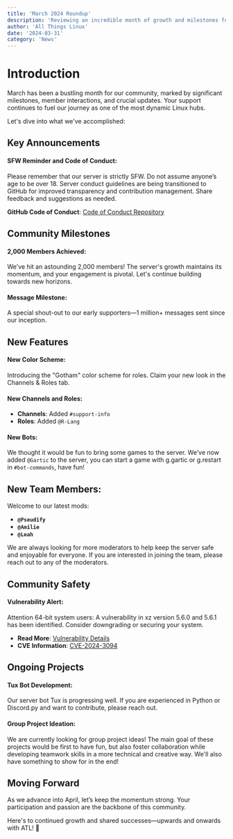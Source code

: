 ```yaml
---
title: 'March 2024 Roundup'
description: 'Reviewing an incredible month of growth and milestones for March 2024. Discover new roles, projects, and community safety updates!'
author: 'All Things Linux'
date: '2024-03-31'
category: 'News'
---
```



# Introduction

March has been a bustling month for our community, marked by significant milestones, member interactions, and crucial updates. Your support continues to fuel our journey as one of the most dynamic Linux hubs.

Let's dive into what we've accomplished:

## Key Announcements

#### SFW Reminder and Code of Conduct:

Please remember that our server is strictly SFW. Do not assume anyone’s age to be over 18. Server conduct guidelines are being transitioned to GitHub for improved transparency and contribution management. Share feedback and suggestions as needed.

**GitHub Code of Conduct**: [Code of Conduct Repository](https://github.com/allthingslinux/code-of-conduct)

## Community Milestones

#### 2,000 Members Achieved:

We've hit an astounding 2,000 members! The server's growth maintains its momentum, and your engagement is pivotal. Let's continue building towards new horizons.

#### Message Milestone:

A special shout-out to our early supporters—1 million+ messages sent since our inception.

## New Features

#### New Color Scheme:

Introducing the "Gotham" color scheme for roles. Claim your new look in the Channels & Roles tab.

#### New Channels and Roles:

- **Channels**: Added `#support-info`
- **Roles**: Added `@R-Lang`

#### New Bots:

We thought it would be fun to bring some games to the server. We’ve now added `@Gartic` to the server, you can start a game with g.gartic or g.restart in `#bot-commands`, have fun!

## New Team Members:

Welcome to our latest mods:

- **`@Pseudify`**
- **`@Amilie`**
- **`@Leah`**

<Alert type="note">
  We are always looking for more moderators to help keep the server safe and
  enjoyable for everyone. If you are interested in joining the team, please
  reach out to any of the moderators.
</Alert>

## Community Safety

#### Vulnerability Alert:

Attention 64-bit system users: A vulnerability in xz version 5.6.0 and 5.6.1 has been identified. Consider downgrading or securing your system.

- **Read More**: [Vulnerability Details](https://xeiaso.net/notes/2024/xz-vuln)
- **CVE Information**: [CVE-2024-3094](https://nvd.nist.gov/vuln/detail/CVE-2024-3094)

## Ongoing Projects

#### Tux Bot Development:

Our server bot Tux is progressing well. If you are experienced in Python or Discord.py and want to contribute, please reach out.

#### Group Project Ideation:

We are currently looking for group project ideas! The main goal of these projects would be first to have fun, but also foster collaboration while developing teamwork skills in a more technical and creative way. We'll also have something to show for in the end!

## Moving Forward

As we advance into April, let’s keep the momentum strong. Your participation and passion are the backbone of this community.

Here's to continued growth and shared successes—upwards and onwards with ATL! 🚀
